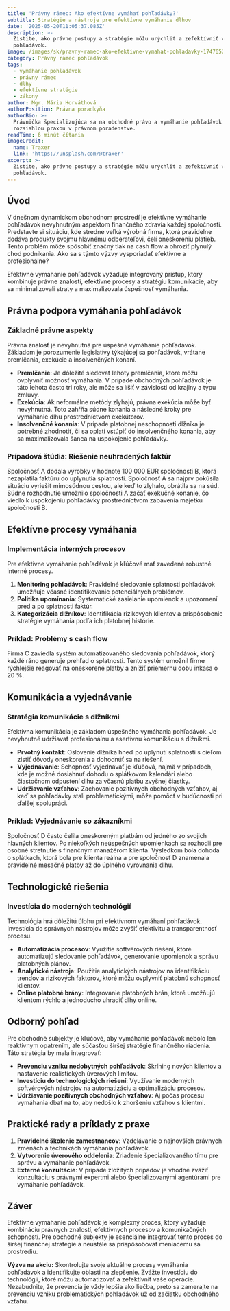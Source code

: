 ```yaml
---
title: 'Právny rámec: Ako efektívne vymáhať pohľadávky?'
subtitle: Stratégie a nástroje pre efektívne vymáhanie dlhov
date: '2025-05-20T11:05:37.085Z'
description: >-
  Zistite, ako právne postupy a stratégie môžu urýchliť a zefektívniť vymáhanie
  pohľadávok.
image: /images/sk/pravny-ramec-ako-efektivne-vymahat-pohladavky-1747652736882.jpg
category: Právny rámec pohľadávok
tags:
  - vymáhanie pohľadávok
  - právny rámec
  - dlhy
  - efektívne stratégie
  - zákony
author: Mgr. Mária Horváthová
authorPosition: Právna poradkyňa
authorBio: >-
  Právnička špecializujúca sa na obchodné právo a vymáhanie pohľadávok s
  rozsiahlou praxou v právnom poradenstve.
readTime: 6 minút čítania
imageCredit:
  name: Traxer
  link: 'https://unsplash.com/@traxer'
excerpt: >-
  Zistite, ako právne postupy a stratégie môžu urýchliť a zefektívniť vymáhanie
  pohľadávok.
---
```

## Úvod

V dnešnom dynamickom obchodnom prostredí je efektívne vymáhanie pohľadávok nevyhnutným aspektom finančného zdravia každej spoločnosti. Predstavte si situáciu, kde stredne veľká výrobná firma, ktorá pravidelne dodáva produkty svojmu hlavnému odberateľovi, čelí oneskoreniu platieb. Tento problém môže spôsobiť značný tlak na cash flow a ohroziť plynulý chod podnikania. Ako sa s týmto výzvy vysporiadať efektívne a profesionálne? 

Efektívne vymáhanie pohľadávok vyžaduje integrovaný prístup, ktorý kombinuje právne znalosti, efektívne procesy a stratégiu komunikácie, aby sa minimalizovali straty a maximalizovala úspešnosť vymáhania.

## Právna podpora vymáhania pohľadávok

### Základné právne aspekty

Právna znalosť je nevyhnutná pre úspešné vymáhanie pohľadávok. Základom je porozumenie legislatívy týkajúcej sa pohľadávok, vrátane premlčania, exekúcie a insolvenčných konaní. 

- **Premlčanie**: Je dôležité sledovať lehoty premlčania, ktoré môžu ovplyvniť možnosť vymáhania. V prípade obchodných pohľadávok je táto lehota často tri roky, ale môže sa líšiť v závislosti od krajiny a typu zmluvy.
- **Exekúcia**: Ak neformálne metódy zlyhajú, právna exekúcia môže byť nevyhnutná. Toto zahŕňa súdne konania a následné kroky pre vymáhanie dlhu prostredníctvom exekútorov.
- **Insolvenčné konania**: V prípade platobnej neschopnosti dlžníka je potrebné zhodnotiť, či sa oplatí vstúpiť do insolvenčného konania, aby sa maximalizovala šanca na uspokojenie pohľadávky.

### Prípadová štúdia: Riešenie neuhradených faktúr

Spoločnosť A dodala výrobky v hodnote 100 000 EUR spoločnosti B, ktorá nezaplatila faktúru do uplynutia splatnosti. Spoločnosť A sa najprv pokúsila situáciu vyriešiť mimosúdnou cestou, ale keď to zlyhalo, obrátila sa na súd. Súdne rozhodnutie umožnilo spoločnosti A začať exekučné konanie, čo viedlo k uspokojeniu pohľadávky prostredníctvom zabavenia majetku spoločnosti B.

## Efektívne procesy vymáhania

### Implementácia interných procesov

Pre efektívne vymáhanie pohľadávok je kľúčové mať zavedené robustné interné procesy.

1. **Monitoring pohľadávok**: Pravidelné sledovanie splatnosti pohľadávok umožňuje včasné identifikovanie potenciálnych problémov.
2. **Politika upomínania**: Systematické zasielanie upomienok a upozornení pred a po splatnosti faktúr.
3. **Kategorizácia dlžníkov**: Identifikácia rizikových klientov a prispôsobenie stratégie vymáhania podľa ich platobnej histórie.

### Príklad: Problémy s cash flow

Firma C zaviedla systém automatizovaného sledovania pohľadávok, ktorý každé ráno generuje prehľad o splatnosti. Tento systém umožnil firme rýchlejšie reagovať na oneskorené platby a znížiť priemernú dobu inkasa o 20 %. 

## Komunikácia a vyjednávanie

### Stratégia komunikácie s dlžníkmi

Efektívna komunikácia je základom úspešného vymáhania pohľadávok. Je nevyhnutné udržiavať profesionálnu a asertívnu komunikáciu s dlžníkmi.

- **Prvotný kontakt**: Oslovenie dlžníka hneď po uplynutí splatnosti s cieľom zistiť dôvody oneskorenia a dohodnúť sa na riešení.
- **Vyjednávanie**: Schopnosť vyjednávať je kľúčová, najmä v prípadoch, kde je možné dosiahnuť dohodu o splátkovom kalendári alebo čiastočnom odpustení dlhu za včasnú platbu zvyšnej čiastky.
- **Udržiavanie vzťahov**: Zachovanie pozitívnych obchodných vzťahov, aj keď sa pohľadávky stali problematickými, môže pomôcť v budúcnosti pri ďalšej spolupráci.

### Príklad: Vyjednávanie so zákazníkmi

Spoločnosť D často čelila oneskoreným platbám od jedného zo svojich hlavných klientov. Po niekoľkých neúspešných upomienkach sa rozhodli pre osobné stretnutie s finančným manažérom klienta. Výsledkom bola dohoda o splátkach, ktorá bola pre klienta reálna a pre spoločnosť D znamenala pravidelné mesačné platby až do úplného vyrovnania dlhu.

## Technologické riešenia

### Investícia do moderných technológií

Technológia hrá dôležitú úlohu pri efektívnom vymáhaní pohľadávok. Investícia do správnych nástrojov môže zvýšiť efektivitu a transparentnosť procesu.

- **Automatizácia procesov**: Využitie softvérových riešení, ktoré automatizujú sledovanie pohľadávok, generovanie upomienok a správu platobných plánov.
- **Analytické nástroje**: Použitie analytických nástrojov na identifikáciu trendov a rizikových faktorov, ktoré môžu ovplyvniť platobnú schopnosť klientov.
- **Online platobné brány**: Integrovanie platobných brán, ktoré umožňujú klientom rýchlo a jednoducho uhradiť dlhy online.

## Odborný pohľad

Pre obchodné subjekty je kľúčové, aby vymáhanie pohľadávok nebolo len reaktívnym opatrením, ale súčasťou širšej stratégie finančného riadenia. Táto stratégia by mala integrovať:

- **Prevenciu vzniku nedobytných pohľadávok**: Skríning nových klientov a nastavenie realistických úverových limitov.
- **Investíciu do technologických riešení**: Využívanie moderných softvérových nástrojov na automatizáciu a optimalizáciu procesov.
- **Udržiavanie pozitívnych obchodných vzťahov**: Aj počas procesu vymáhania dbať na to, aby nedošlo k zhoršeniu vzťahov s klientmi.

## Praktické rady a príklady z praxe

1. **Pravidelné školenie zamestnancov**: Vzdelávanie o najnovších právnych zmenách a technikách vymáhania pohľadávok.
2. **Vytvorenie úverového oddelenia**: Zriadenie špecializovaného tímu pre správu a vymáhanie pohľadávok.
3. **Externé konzultácie**: V prípade zložitých prípadov je vhodné zvážiť konzultáciu s právnymi expertmi alebo špecializovanými agentúrami pre vymáhanie pohľadávok.

## Záver

Efektívne vymáhanie pohľadávok je komplexný proces, ktorý vyžaduje kombináciu právnych znalostí, efektívnych procesov a komunikačných schopností. Pre obchodné subjekty je esenciálne integrovať tento proces do širšej finančnej stratégie a neustále sa prispôsobovať meniacemu sa prostrediu.

**Výzva na akciu:** Skontrolujte svoje aktuálne procesy vymáhania pohľadávok a identifikujte oblasti na zlepšenie. Zvážte investíciu do technológií, ktoré môžu automatizovať a zefektívniť vaše operácie. Nezabudnite, že prevencia je vždy lepšia ako liečba, preto sa zamerajte na prevenciu vzniku problematických pohľadávok už od začiatku obchodného vzťahu.
